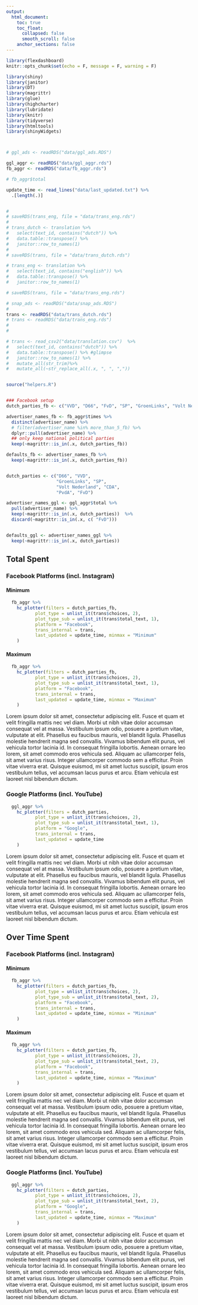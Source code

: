 ```yaml
---
output:
  html_document:
    toc: true
    toc_float:
      collapsed: false
      smooth_scroll: false
    anchor_sections: false
---
```



```r


library(flexdashboard)
knitr::opts_chunk$set(echo = F, message = F, warning = F)

library(shiny)
library(janitor)
library(DT)
library(magrittr)
library(glue)
library(highcharter)
library(lubridate)
library(knitr)
library(tidyverse)
library(htmltools)
library(shinyWidgets)



# ggl_ads <- readRDS("data/ggl_ads.RDS")

ggl_aggr <- readRDS("data/ggl_aggr.rds")
fb_aggr <- readRDS("data/fb_aggr.rds") 

# fb_aggr$total

update_time <- read_lines("data/last_updated.txt") %>% 
  .[length(.)]


# 
# saveRDS(trans_eng, file = "data/trans_eng.rds")
# 
# trans_dutch <- translation %>% 
#   select(text_id, contains("dutch")) %>%
#   data.table::transpose() %>% 
#   janitor::row_to_names(1)
# 
# saveRDS(trans, file = "data/trans_dutch.rds")

# trans_eng <- translation %>%
#   select(text_id, contains("english")) %>%
#   data.table::transpose() %>%
#   janitor::row_to_names(1)

# saveRDS(trans, file = "data/trans_eng.rds")

# snap_ads <- readRDS("data/snap_ads.RDS")
# 
trans <- readRDS("data/trans_dutch.rds")
# trans <- readRDS("data/trans_eng.rds")
# 
# 

# trans <- read_csv2("data/translation.csv")  %>%
#   select(text_id, contains("dutch")) %>%
#   data.table::transpose() %>% #glimpse
#   janitor::row_to_names(1) %>%
#   mutate_all(str_trim)%>%
#   mutate_all(~str_replace_all(.x, ", ", ","))


source("helpers.R")


### Facebook setup
dutch_parties_fb <- c("VVD", "D66", "FvD", "SP", "GroenLinks", "Volt Nederland", "PvdA", "CDA", "PvdD", "ChristenUnie", "SGP", "DENK")

advertiser_names_fb <- fb_aggr$times %>%
  distinct(advertiser_name) %>% 
  # filter(advertiser_name %in% more_than_5_fb) %>% 
  dplyr::pull(advertiser_name) %>% 
  ## only keep national political parties
  keep(~magrittr::is_in(.x, dutch_parties_fb))

defaults_fb <- advertiser_names_fb %>% 
  keep(~magrittr::is_in(.x, dutch_parties_fb))


dutch_parties <- c("D66", "VVD",
                   "GroenLinks", "SP", 
                   "Volt Nederland", "CDA", 
                   "PvdA", "FvD")

advertiser_names_ggl <- ggl_aggr$total %>%
  pull(advertiser_name) %>% 
  keep(~magrittr::is_in(.x, dutch_parties))  %>% 
  discard(~magrittr::is_in(.x, c( "FvD")))


defaults_ggl <- advertiser_names_ggl %>% 
  keep(~magrittr::is_in(.x, dutch_parties))


```



## Total Spent {.tabset .tabset-fade .tabset-pills}

### Facebook Platforms (incl. Instagram) {.tabset .tabset-fade .tabset-pills}
#### Minimum

```r
  fb_aggr %>% 
    hc_plotter(filters = dutch_parties_fb,
           plot_type = unlist_it(trans$choices, 2),
           plot_type_sub = unlist_it(trans$total_text, 1),
           platform = "Facebook",
           trans_internal = trans,
           last_updated = update_time, minmax = "Minimum"
    )
```

#### Maximum
```r
  fb_aggr %>% 
    hc_plotter(filters = dutch_parties_fb,
           plot_type = unlist_it(trans$choices, 2),
           plot_type_sub = unlist_it(trans$total_text, 1),
           platform = "Facebook",
           trans_internal = trans,
           last_updated = update_time, minmax = "Maximum"
    )
```

Lorem ipsum dolor sit amet, consectetur adipiscing elit. Fusce et quam et velit fringilla mattis nec vel diam. Morbi ut nibh vitae dolor accumsan consequat vel at massa. Vestibulum ipsum odio, posuere a pretium vitae, vulputate at elit. Phasellus eu faucibus mauris, vel blandit ligula. Phasellus molestie hendrerit magna sed convallis. Vivamus bibendum elit purus, vel vehicula tortor lacinia id. In consequat fringilla lobortis. Aenean ornare leo lorem, sit amet commodo eros vehicula sed. Aliquam ac ullamcorper felis, sit amet varius risus. Integer ullamcorper commodo sem a efficitur. Proin vitae viverra erat. Quisque euismod, mi sit amet luctus suscipit, ipsum eros vestibulum tellus, vel accumsan lacus purus et arcu. Etiam vehicula est laoreet nisl bibendum dictum.



### Google Platforms (incl. YouTube)

```r
  ggl_aggr %>% 
    hc_plotter(filters = dutch_parties,
           plot_type = unlist_it(trans$choices, 2),
           plot_type_sub = unlist_it(trans$total_text, 1),
           platform = "Google",
           trans_internal = trans,
           last_updated = update_time
    )
```

Lorem ipsum dolor sit amet, consectetur adipiscing elit. Fusce et quam et velit fringilla mattis nec vel diam. Morbi ut nibh vitae dolor accumsan consequat vel at massa. Vestibulum ipsum odio, posuere a pretium vitae, vulputate at elit. Phasellus eu faucibus mauris, vel blandit ligula. Phasellus molestie hendrerit magna sed convallis. Vivamus bibendum elit purus, vel vehicula tortor lacinia id. In consequat fringilla lobortis. Aenean ornare leo lorem, sit amet commodo eros vehicula sed. Aliquam ac ullamcorper felis, sit amet varius risus. Integer ullamcorper commodo sem a efficitur. Proin vitae viverra erat. Quisque euismod, mi sit amet luctus suscipit, ipsum eros vestibulum tellus, vel accumsan lacus purus et arcu. Etiam vehicula est laoreet nisl bibendum dictum.



## Over Time Spent {.tabset .tabset-fade .tabset-pills}

### Facebook Platforms (incl. Instagram) {.tabset .tabset-fade .tabset-pills}

#### Minimum

```r
  fb_aggr %>% 
    hc_plotter(filters = dutch_parties_fb,
           plot_type = unlist_it(trans$choices, 2),
           plot_type_sub = unlist_it(trans$total_text, 2),
           platform = "Facebook",
           trans_internal = trans,
           last_updated = update_time, minmax = "Minimum"
    )
```

#### Maximum

```r
  fb_aggr %>% 
    hc_plotter(filters = dutch_parties_fb,
           plot_type = unlist_it(trans$choices, 2),
           plot_type_sub = unlist_it(trans$total_text, 2),
           platform = "Facebook",
           trans_internal = trans,
           last_updated = update_time, minmax = "Maximum"
    )
```
Lorem ipsum dolor sit amet, consectetur adipiscing elit. Fusce et quam et velit fringilla mattis nec vel diam. Morbi ut nibh vitae dolor accumsan consequat vel at massa. Vestibulum ipsum odio, posuere a pretium vitae, vulputate at elit. Phasellus eu faucibus mauris, vel blandit ligula. Phasellus molestie hendrerit magna sed convallis. Vivamus bibendum elit purus, vel vehicula tortor lacinia id. In consequat fringilla lobortis. Aenean ornare leo lorem, sit amet commodo eros vehicula sed. Aliquam ac ullamcorper felis, sit amet varius risus. Integer ullamcorper commodo sem a efficitur. Proin vitae viverra erat. Quisque euismod, mi sit amet luctus suscipit, ipsum eros vestibulum tellus, vel accumsan lacus purus et arcu. Etiam vehicula est laoreet nisl bibendum dictum.



### Google Platforms (incl. YouTube)

```r
  ggl_aggr %>% 
    hc_plotter(filters = dutch_parties,
           plot_type = unlist_it(trans$choices, 2),
           plot_type_sub = unlist_it(trans$total_text, 2),
           platform = "Google",
           trans_internal = trans,
           last_updated = update_time, minmax = "Maximum"
    )
```


Lorem ipsum dolor sit amet, consectetur adipiscing elit. Fusce et quam et velit fringilla mattis nec vel diam. Morbi ut nibh vitae dolor accumsan consequat vel at massa. Vestibulum ipsum odio, posuere a pretium vitae, vulputate at elit. Phasellus eu faucibus mauris, vel blandit ligula. Phasellus molestie hendrerit magna sed convallis. Vivamus bibendum elit purus, vel vehicula tortor lacinia id. In consequat fringilla lobortis. Aenean ornare leo lorem, sit amet commodo eros vehicula sed. Aliquam ac ullamcorper felis, sit amet varius risus. Integer ullamcorper commodo sem a efficitur. Proin vitae viverra erat. Quisque euismod, mi sit amet luctus suscipit, ipsum eros vestibulum tellus, vel accumsan lacus purus et arcu. Etiam vehicula est laoreet nisl bibendum dictum.

